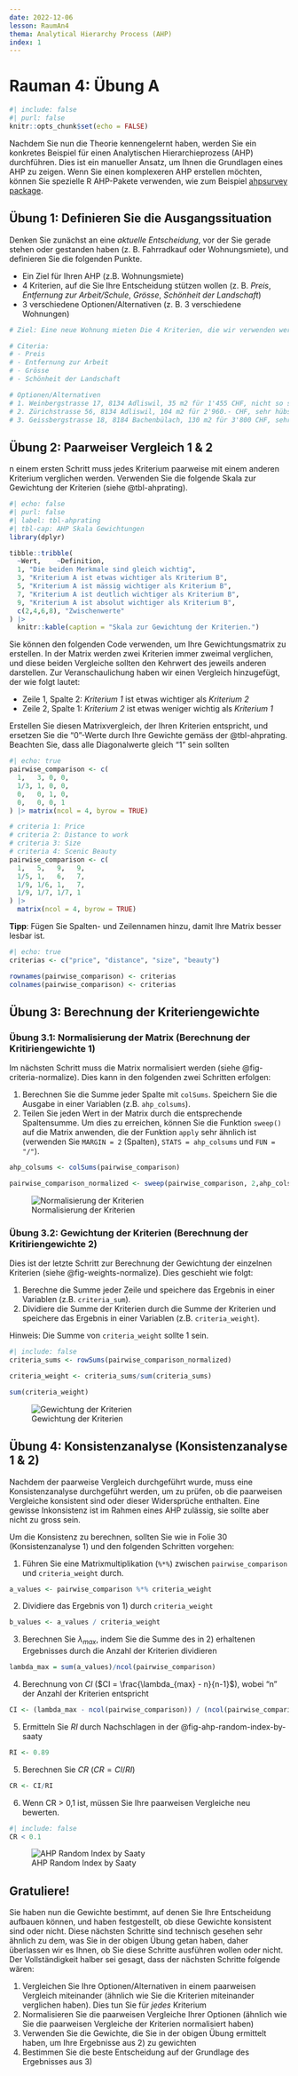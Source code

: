 ```yaml
---
date: 2022-12-06
lesson: RaumAn4
thema: Analytical Hierarchy Process (AHP)
index: 1
---
```


# Rauman 4: Übung A

```r
#| include: false
#| purl: false
knitr::opts_chunk$set(echo = FALSE)
```

Nachdem Sie nun die Theorie kennengelernt haben, werden Sie ein konkretes Beispiel für einen Analytischen Hierarchieprozess (AHP) durchführen. Dies ist ein manueller Ansatz, um Ihnen die Grundlagen eines AHP zu zeigen. Wenn Sie einen komplexeren AHP erstellen möchten, können Sie spezielle R AHP-Pakete verwenden, wie zum Beispiel [ahpsurvey package](https://cran.r-project.org/web/packages/ahpsurvey/vignettes/my-vignette.html).

## Übung 1: Definieren Sie die Ausgangssituation 

Denken Sie zunächst an eine *aktuelle Entscheidung*, vor der Sie gerade stehen oder gestanden haben (z. B. Fahrradkauf oder Wohnungsmiete), und definieren Sie die folgenden Punkte.

* Ein Ziel für Ihren AHP (z.B. Wohnungsmiete)
* 4 Kriterien, auf die Sie Ihre Entscheidung stützen wollen (z. B. *Preis*, *Entfernung zur Arbeit/Schule*, *Grösse*, *Schönheit der Landschaft*)
* 3 verschiedene Optionen/Alternativen (z. B. 3 verschiedene Wohnungen)

```r
# Ziel: Eine neue Wohnung mieten Die 4 Kriterien, die wir verwenden werden, sind:

# Citeria: 
# - Preis
# - Entfernung zur Arbeit
# - Grösse
# - Schönheit der Landschaft

# Optionen/Alternativen
# 1. Weinbergstrasse 17, 8134 Adliswil, 35 m2 für 1'455 CHF, nicht so schön und 45 Minuten von der Arbeit entfernt
# 2. Zürichstrasse 56, 8134 Adliswil, 104 m2 für 2'960.- CHF, sehr hübsch und 45 Minuten von der Arbeit entfernt
# 3. Geissbergstrasse 18, 8184 Bachenbülach, 130 m2 für 3'800 CHF, sehr schön und 30 Minuten von der Arbeit entfernt
```

## Übung 2: Paarweiser Vergleich 1 & 2

n einem ersten Schritt muss jedes Kriterium paarweise mit einem anderen Kriterium verglichen werden. Verwenden Sie die folgende Skala zur Gewichtung der Kriterien (siehe @tbl-ahprating). 

```r
#| echo: false
#| purl: false
#| label: tbl-ahprating
#| tbl-cap: AHP Skala Gewichtungen
library(dplyr)

tibble::tribble(
  ~Wert,	~Definition,
  1, "Die beiden Merkmale sind gleich wichtig",
  3, "Kriterium A ist etwas wichtiger als Kriterium B",
  5, "Kriterium A ist mässig wichtiger als Kriterium B",
  7, "Kriterium A ist deutlich wichtiger als Kriterium B",
  9, "Kriterium A ist absolut wichtiger als Kriterium B",
  c(2,4,6,8), "Zwischenwerte"
) |>
  knitr::kable(caption = "Skala zur Gewichtung der Kriterien.")
```

Sie können den folgenden Code verwenden, um Ihre Gewichtungsmatrix zu erstellen. In der Matrix werden zwei Kriterien immer zweimal verglichen, und diese beiden Vergleiche sollten den Kehrwert des jeweils anderen darstellen. Zur Veranschaulichung haben wir einen Vergleich hinzugefügt, der wie folgt lautet: 

- Zeile 1, Spalte 2: *Kriterium 1* ist etwas wichtiger als *Kriterium 2*
- Zeile 2, Spalte 1: *Kriterium 2* ist etwas weniger wichtig als *Kriterium 1*

Erstellen Sie diesen Matrixvergleich, der Ihren Kriterien entspricht, und ersetzen Sie die "0"-Werte durch Ihre Gewichte gemäss der @tbl-ahprating. Beachten Sie, dass alle Diagonalwerte gleich "1" sein sollten

```r
#| echo: true
pairwise_comparison <- c(
  1,   3, 0, 0,
  1/3, 1, 0, 0,
  0,   0, 1, 0,
  0,   0, 0, 1
) |> matrix(ncol = 4, byrow = TRUE) 
```

```r
# criteria 1: Price
# criteria 2: Distance to work
# criteria 3: Size
# criteria 4: Scenic Beauty
pairwise_comparison <- c(
  1,   5,   9,   9,
  1/5, 1,   6,   7,
  1/9, 1/6, 1,   7,
  1/9, 1/7, 1/7, 1
) |>
  matrix(ncol = 4, byrow = TRUE)
```

**Tipp**: Fügen Sie Spalten- und Zeilennamen hinzu, damit Ihre Matrix besser lesbar ist. 

```r
#| echo: true
criterias <- c("price", "distance", "size", "beauty")

rownames(pairwise_comparison) <- criterias
colnames(pairwise_comparison) <- criterias
```

## Übung 3: Berechnung der Kriteriengewichte 

### Übung 3.1: Normalisierung der Matrix (Berechnung der Kritiriengewichte 1)

Im nächsten Schritt muss die Matrix normalisiert werden (siehe @fig-criteria-normalize). Dies kann in den folgenden zwei Schritten erfolgen: 

1. Berechnen Sie die Summe jeder Spalte mit `colSums`. Speichern Sie die Ausgabe in einer Variablen (z.B. `ahp_colsums`).
2. Teilen Sie jeden Wert in der Matrix durch die entsprechende Spaltensumme. Um dies zu erreichen, können Sie die Funktion `sweep()` auf die Matrix anwenden, die der Funktion `apply` sehr ähnlich ist (verwenden Sie `MARGIN = 2` (Spalten), `STATS = ahp_colsums` und `FUN = "/"`).


```r
ahp_colsums <- colSums(pairwise_comparison)

pairwise_comparison_normalized <- sweep(pairwise_comparison, 2,ahp_colsums, FUN = "/")
```

![Normalisierung der Kriterien](images/criteria_normalize.png){#fig-criteria-normalize}

### Übung 3.2: Gewichtung der Kriterien (Berechnung der Kritiriengewichte 2)

Dies ist der letzte Schritt zur Berechnung der Gewichtung der einzelnen Kriterien (siehe @fig-weights-normalize). Dies geschieht wie folgt:

1. Berechne die Summe jeder Zeile und speichere das Ergebnis in einer Variablen (z.B. `criteria_sum`). 
2. Dividiere die Summe der Kriterien durch die Summe der Kriterien und speichere das Ergebnis in einer Variablen (z.B. `criteria_weight`).

Hinweis: Die Summe von `criteria_weight` sollte 1 sein.

```r
#| include: false
criteria_sums <- rowSums(pairwise_comparison_normalized)

criteria_weight <- criteria_sums/sum(criteria_sums)

sum(criteria_weight)
```

![Gewichtung der Kriterien](images/weights_normalize.png){#fig-weights-normalize}

## Übung 4: Konsistenzanalyse (Konsistenzanalyse 1 & 2)

Nachdem der paarweise Vergleich durchgeführt wurde, muss eine Konsistenzanalyse durchgeführt werden, um zu prüfen, ob die paarweisen Vergleiche konsistent sind oder dieser Widersprüche enthalten. Eine gewisse Inkonsistenz ist im Rahmen eines AHP zulässig, sie sollte aber nicht zu gross sein.

Um die Konsistenz zu berechnen, sollten Sie wie in Folie 30 (Konsistenzanalyse 1) und den folgenden Schritten vorgehen:

1. Führen Sie eine Matrixmultiplikation (`%*%`) zwischen `pairwise_comparison` und `criteria_weight` durch. 

```r
a_values <- pairwise_comparison %*% criteria_weight
```

2. Dividiere das Ergebnis von 1) durch `criteria_weight`

```r
b_values <- a_values / criteria_weight
```

3. Berechnen Sie $\lambda_{max}$, indem Sie die Summe des in 2) erhaltenen Ergebnisses durch die Anzahl der Kriterien dividieren

```r
lambda_max = sum(a_values)/ncol(pairwise_comparison)
```

4. Berechnung von $CI$ ($CI = \frac{\lambda_{max} - n}{n-1}$), wobei "n" der Anzahl der Kriterien entspricht

```r
CI <- (lambda_max - ncol(pairwise_comparison)) / (ncol(pairwise_comparison)-1)
```

5. Ermitteln Sie $RI$ durch Nachschlagen in der @fig-ahp-random-index-by-saaty

```r
RI <- 0.89
```

5. Berechnen Sie $CR$ ($CR = CI / RI$)

```r
CR <- CI/RI
```

6. Wenn CR > 0,1 ist, müssen Sie Ihre paarweisen Vergleiche neu bewerten. 

```r
#| include: false
CR < 0.1
```

![AHP Random Index by Saaty](images/ahp_random_index_by_saaty.png){#fig-ahp-random-index-by-saaty}

## Gratuliere!

Sie haben nun die Gewichte bestimmt, auf denen Sie Ihre Entscheidung aufbauen können, und haben festgestellt, ob diese Gewichte konsistent sind oder nicht. Diese nächsten Schritte sind technisch gesehen sehr ähnlich zu dem, was Sie in der obigen Übung getan haben, daher überlassen wir es Ihnen, ob Sie diese Schritte ausführen wollen oder nicht. Der Vollständigkeit halber sei gesagt, dass der nächsten Schritte folgende wären:

1. Vergleichen Sie Ihre Optionen/Alternativen in einem paarweisen Vergleich miteinander (ähnlich wie Sie die Kriterien miteinander verglichen haben). Dies tun Sie für *jedes* Kriterium
2. Normalisieren Sie die paarweisen Vergleiche Ihrer Optionen (ähnlich wie Sie die paarweisen Vergleiche der Kriterien normalisiert haben)
3. Verwenden Sie die Gewichte, die Sie in der obigen Übung ermittelt haben, um Ihre Ergebnisse aus 2) zu gewichten
4. Bestimmen Sie die beste Entscheidung auf der Grundlage des Ergebnisses aus 3)
